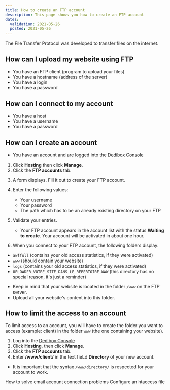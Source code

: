 ```yaml
---
title: How to create an FTP account
description: This page shows you how to create an FTP account 
dates:
  validation: 2021-05-26
  posted: 2021-05-26
---
```


The File Transfer Protocol was developed to transfer files on the internet.

## How can I upload my website using FTP 

<Message type="requirement">

  - You have an FTP client (program to upload your files)
  - You have a hostname (address of the server)
  - You have a login
  - You have a password

</Message>


## How can I connect to my account 

<Message type="requirement">

  - You have a host
  - You have a username
  - You have a password

</Message>

## How can I create an account 


<Message type="requirement">

  - You have an account and are logged into the [Dedibox Console](https://console.online.net)

</Message>

1. Click **Hosting** then click **Manage**.
2. Click the **FTP accounts** tab.

  <Lightbox src="scaleway_ftp_tab.png" alt="" />

3. A form displays. Fill it out to create your FTP account.
4. Enter the following values: 

    * Your username 
    * Your password 
    * The path which has to be an already existing directory on your FTP

    <Lightbox src="scaleway_ftpaccounts.png" alt="" />

5. Validate your entries.
  
    <Message type="note">

    - Your FTP account appears in the account list with the status **Waiting to create**. Your account will be activated in about one hour.

    </Message>

6. When you connect to your FTP account, the following folders display:   

* `awffull` (contains your old access statistics, if they were activated)
* `www` (should contain your website)
* `logs` (contains your old access statistics, if they were activated)
* `UPLOADER_VOTRE_SITE_DANS_LE_REPERTOIRE_WWW` (this directory has no special reason, it's just a reminder)

<Message type="important">

  - Keep in mind that your website is located in the folder `/www` on the FTP server. 
  - Upload all your website's content into this folder.

</Message>

## How to limit the access to an account 

To limit access to an account, you will have to create the folder you want to access (example: client) in the folder `www` (the one containing your website).

1. Log into the [Dedibox Console](https://console.online.net)
2. Click **Hosting**, then click **Manage**.
3. Click the **FTP accounts** tab.
4. Enter **/www/client/** in the text fieLd **Directory** of your new account.

<Message type="important">

  - It is important that the syntax `/www/directory/` is respected for your account to work.

</Message>

<Navigation title="See Also">
  <PreviousButton to="/webhosting/classic/how-to/solve-email-account-connection-problems/">How to solve email account connection problems</PreviousButton>
  <NextButton to="/webhosting/classic/how-to/configure-htaccess-file/">Configure an htaccess file</NextButton>
</Navigation> 

